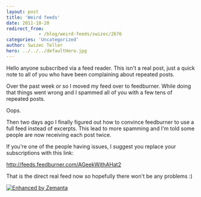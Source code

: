 ```yaml
---
layout: post
title: 'Weird feeds'
date: 2011-10-20
redirect_from: 
            - /blog/weird-feeds/swizec/2676
categories: 'Uncategorized'
author: Swizec Teller
hero: ../../../defaultHero.jpg
---
```

Hello anyone subscribed via a feed reader. This isn't a real post, just a quick note to all of you who have been complaining about repeated posts.



Over the past week or so I moved my feed over to feedburner. While doing that things went wrong and I spammed all of you with a few tens of repeated posts.



Oops.



Then two days ago I finally figured out how to convince feedburner to use a full feed instead of excerpts. This lead to more spamming and I'm told some people are now receiving each post twice.



If you're one of the people having issues, I suggest you replace your subscriptions with this link:



<http://feeds.feedburner.com/AGeekWithAHat2>



That is the direct real feed now so hopefully there won't be any problems :)

[![Enhanced by Zemanta](http://img.zemanta.com/zemified_e.png?x-id=d3d3bab9-b81c-4c55-9315-290b360817ad)](http://www.zemanta.com/ "Enhanced by Zemanta")
